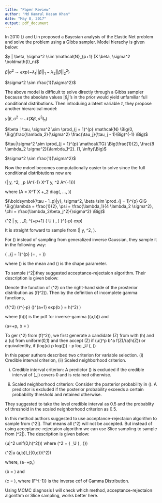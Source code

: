 ---
title: "Paper Review"
author: "Md Kamrul Hasan Khan"
date: "May 8, 2017"
output: pdf_document
---
\begin{center}
\textbf{The Bayesian Elastic Net}\\
\textit{Qing Li$^*$ and Nan Lin\textsuperscript{\textdagger}}
\end{center}
In 2010 Li and Lin proposed a Bayesian analysis of the Elastic Net problem and solve the problem using a Gibbs sampler. Model hierachy is given below:

$y | \beta, \sigma^2 \sim \mathcal{N}_{p+1} (X \beta, \sigma^2 \boldmath{I}_n)$

$\beta | \sigma^2  \sim exp\{-\lambda_1 ||\beta||_1 - \lambda_2 ||\beta||_2^2  \}$

$\sigma^2 \sim \frac{1}{\sigma^2}$

The above model is difficult to solve directly through a Gibbs sampler because the absolute values $|\beta_j|$'s in the prior would yield unfamiliar full conditional distributions. Then introduing a latent variable $\tau$, they propose another hierarcical model:

$y | \beta, \sigma^2 \sim \mathcal{N} (\textbf{X} \beta, \sigma^2 \textbf{I}_n)$

$\beta | \tau, \sigma^2 \sim \prod_{j = 1}^{p} \mathcal{N} \Big(0, \Big(\frac{\lambda_2}{\sigma^2} \frac{\tau_j}{\tau_j - 1}\Big)^{-1}  \Big)$

$\tau|\sigma^2 \sim \prod_{j = 1}^{p} \mathcal{TG} \Big(\frac{1}{2}, \frac{8 \lambda_2 \sigma^2}{\lambda_1^2}. (1, \infty)\Big)$

$\sigma^2 \sim \frac{1}{\sigma^2}$

Now the mdoel becomes computationally easier to solve since the full conditional distribtutions now are 

\(\beta | y, \sigma^2, \tau \sim \mathcal{N}_p (A^{-1} X^T y, \sigma^2 A^{-1})\)

where \(A = X^T X +\lambda_2 diag(\frac{\tau_1}{\tau_1-1}, ..., \frac{\tau_p}{\tau_p-1})\)

$(\boldsymbol{\tau - 1_p)|y}, \sigma^2, \beta \sim \prod_{j = 1}^{p} GIG \Big(\lambda = \frac{1}{2}, \psi = \frac{\lambda_1}{4 \lambda_2 \sigma^2}, \chi = \frac{\lambda_2\beta_j^2}{\sigma^2} \Big)$

\(\sigma^2 | y, \beta, \beta_0, \tau \sim \frac{1}{\sigma^2}^{\frac{n}{2}+p+1} \Big\{ \Gamma U \Big( \frac{1}{2}, \frac{\lambda_1^2}{8 \sigma^2 \lambda_2} \Big) \Big\}^{-p} \times exp\Big[- \frac{1}{2 \sigma^2} \Big\{ ||y-X\beta||_2^2 + \lambda_2 \sum_{j=1}^{p} \frac{\tau_j}{\tau_j-1} \beta_j^2  + \frac{\lambda_1^2}{4 \lambda_2}  \sum_{j=1}^{p} \tau_j \Big\} \Big]\)

\section{Sampling from the full conditional distribution}

It is straight forward to sample from \(\beta | y, \sigma^2, \tau\). 

For \(\tau\) instead of sampling from generalized inverse Gaussian, they sample it in the following way:

\(\frac{1}{(\boldsymbol{\tau} -\boldsymbol{1_p})} \sim \prod_{j = 1}^{p} \mathcal{IG}(\mu = \frac{\sqrt{(\lambda_1)}}{(2\lambda_2) | \beta_j |} ,  \lambda = \frac{\lambda_1}{4\lambda_2\sigma^2})\)

where \(\mu\) is the mean and \(\lambda\) is the shape parameter.

To sample \(\sigma^2|\boldsymbol{Y,\beta, \tau}\)they suggested acceptance-rejectaion algorithm. Their description is given below:

Denote the function of \(\sigma^2\) on the right-hand side of the prosterior distribution as \(f(\sigma^2)\). Then by the definition of incomplete gamma functions,

\(f(\sigma^2) \le \Gamma\Big(\frac{1}{2}\Big)^{-p} \Big(\frac{1}{\sigma^2}\Big)^{a+1} exp\Big\{\frac{1}{\sigma^2}b \Big\} = \frac{\Gamma(a) \Gamma\Big(\frac{1}{2}\Big)^{-p}}{b^a}h(\sigma^2) \)

where \(h(\cdot)\) is the pdf for inverse-gamma \((a,b)\) and

\(a=\frac{n}{2}+p, b = \frac{1}{2} \Bigg[ \boldsymbol{(Y-X\beta)^T (Y-X\beta)} + \lambda_2 \sum_{j=1}^{p} \frac{\tau_j}{\tau_j-1} \beta_j^2 + \frac{\lambda_1^2}{4\lambda_2^2} \sum_{j=1}^{p}\tau_j\Bigg]\)

To ger \(\sigma^2\) from \(f(\sigma^2)\), we first generate a candidate \(Z\) from with \(h\) and a \(u\) from uniform(0,1) and then accept \(Z\) if \(u\le \Gamma\Big(\frac{1}{2}\Big)^p b^a f(Z)/\Gamma(a)h(Z)\) or equivalentlty, if \(log(u) \le p log(\Gamma(\frac{1}{2})) - p log \Gamma_U (\frac{1}{2}, \frac{{\lambda_1}^2}{8Z\lambda_2})\)

\section{Varibale Selection}

In this paper authors described two criterion for variable selection. (i) Credible interval criterion, (ii) Scaled neighborhood criterion.

(i) Credible interval criterion: A predictor \(\boldsymbol{x_j}\) is excluded if the credible interval of \(\beta_j\) covers 0 and is retained otherwise.

(ii) Scaled neighborhood criterion: Consider the posterior probability in \(\Big[ -\sqrt{var(\beta_j| \boldsymbol{y})}, \sqrt{var(\beta_j| \boldsymbol{y})} \Big]\). A predictor is excluded if the posterior probability exceeds a certain probability threshold and retained otherwise.

They suggested to take the level credible interval as 0.5 and the probablity of threshold in the scaled neighborhood criterion as 0.5.

\section{My Suggestion} 

In this method authors suggested to use acceptance-rejectaion algorithm to sample from  \(\sigma^2|\boldsymbol{Y,\beta, \tau}\). That means all \(\sigma^2\) will not be accepted. But instead of using acceptance-rejectaion algorithm we can use Slice sampling to sample from \(\sigma^2|\boldsymbol{Y,\beta, \tau}\). The description is given below:

\(u|\sigma^2 \sim unif(0,h(\sigma^2))\) where \(\sigma^2  = \Big\{ \Gamma_U  \Big( \frac{1}{2}, \frac{{\lambda_1}^2}{8 \sigma^2 \lambda_2} \Big)\Big\}\)

\(\sigma^2|u \sim \mathcal{TIG}(a,b)I_{\{0,c\}}(\sigma^2)\)

where, \(a=\frac{n}{2}+p,\) 

\(b = \frac{1}{2} \Bigg[ \boldsymbol{(Y-X\beta)^T (Y-X\beta)} + \lambda_2 \sum_{j=1}^{p} \frac{\tau_j}{\tau_j-1} \beta_j^2 + \frac{\lambda_1^2}{4\lambda_2^2} \sum_{j=1}^{p}\tau_j\Bigg] \) and 

\(c = \frac{{\lambda_1}^2}{8\lambda_2 F^{-1}\Bigg(\frac{1-exp{\Big\{\frac{-log(u)}{p}\Big\}}}{\sqrt{\pi}}\Bigg)}\), where \(F^{-1}\) is the inverse cdf of Gamma Distribution.

\section{Future work}
Using MCMC diagnosis I will check which method, acceptance-rejectaion algorithm or Slice sampling, works better here.

